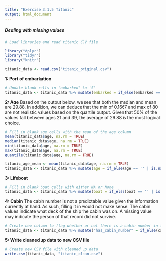 ```yaml
---
title: "Exercise 3.1.5 Titanic"
output: html_document
---
```


##### *Dealing with missing values*

```r
# Load libraries and read titanic CSV file

library("dplyr")
library("tidyr")
library("knitr")

titanic_data <- read.csv("titanic_original.csv")
```


**1: Port of embarkation**
```r
# Update blank cells in 'embarked' to 'S'
titanic_data <- titanic_data %>% mutate(embarked = if_else(embarked == '', "S", as.character(embarked)))
```


**2: Age**
Based on the output below, we see that both the median and mean are 29.88. In addition, we can deduce that the min of 0.1667 and max of 80 are not realistic values based on the quartile output. Given that 50% of the values fall between ages 21 and 39, the average of 29.88 is the most logical choice. 
```r
# Fill in blank age cells with the mean of the age column 
mean(titanic_data$age, na.rm = TRUE)
median(titanic_data$age, na.rm = TRUE)
min(titanic_data$age, na.rm = TRUE)
max(titanic_data$age, na.rm = TRUE)
quantile(titanic_data$age, na.rm = TRUE)

titanic_age_mean <- mean(titanic_data$age, na.rm = TRUE)
titanic_data <- titanic_data %>% mutate(age = if_else(age == '' | is.na(age) , titanic_age_mean, age))
```


**3: Lifeboat**
```r
# Fill in blank boat cells with either NA or None 
titanic_data <- titanic_data %>% mutate(boat = if_else(boat == '' | is.na(boat) ,"None", as.character(boat)))
```


**4: Cabin**
The cabin number is not a predictable value given the information currently at hand. As such, filling it in would not make sense. The cabin values indicate what deck of the ship the cabin was on. A missing value may indicate the person of that record did not survive.    
```r
# Create new column to flag whether or not there is a cabin number in the 'cabin' field 
titanic_data <- titanic_data %>% mutate("has_cabin_number" = if_else(cabin != '', 1, 0))
```

**5: Write cleaned up data to new CSV file**
```r
# Create new CSV file with cleaned up data
write.csv(titanic_data, "titanic_clean.csv")
```

